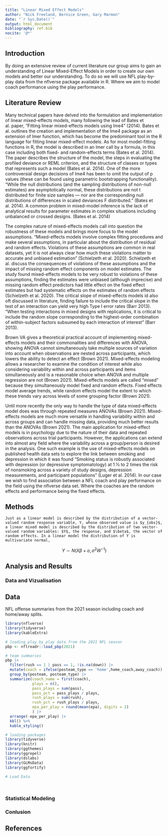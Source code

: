 ```yaml
---
title: "Linear Mixed Effect Models"
author: "Nick Freeland, Bernice Green, Gary Marmon"
date: "`r Sys.Date()`"
output: html_document
bibliography: ref.bib
nocite: '@*'
---
```


## Introduction
By doing an extensive review of current literature our group aims to gain an understanding of Linear Mixed-Effect Models in order to create our own models and better our understanding. To do so we will use NFL play-by-play data from the nflverse package available in R. Where we aim to model coach performance using the play performance. 

## Literature Review

  Many technical papers have delved into the formulation and implementation of linear mixed-effects models, many following the lead of Bates et al. paper, "Fitting linear mixed-effects models using lme4" (2014). Bates et al. outlines the creation and implementation of the lme4 package as an extension of lmer function, which has become the predominant tool in the R language for fitting linear mixed-effect models. As for most model-fitting functions in R, the model is described in an lmer call by a formula, in this case including both fixed- and random-effects terms (Bates et al. 2014). The paper describes the structure of the model, the steps in evaluating the profiled deviance or REML criterion, and the structure of classes or types that represents such a model (Bates et al. 2014). One of the more controversial design decisions of lme4 has been to omit the output of p values (these can be found using parametric bootstrapping functionality). "While the null distributions (and the sampling distributions of non-null estimates) are asymptotically normal, these distributions are not t distributed for finite size samples — nor are the corresponding null distributions of differences in scaled deviances F distributed." (Bates et al. 2014). A common problem in mixed-model inference is the lack of analytical results for parameter estimates in complex situations including unbalanced or crossed designs. (Bates et al. 2014)
  
  The complex nature of mixed-effects models call into question the robustness of these models and brings more focus to the model assumptions. "Mixed-effects models involve complex fitting procedures and make several assumptions, in particular about the distribution of residual and random effects. Violations of these assumptions are common in real datasets, yet it is not always clear how much these violations matter to accurate and unbiased estimation" (Schielzeth et al. 2020).  Schielzeth et al. discuss the consequences of violations of these assumptions and the impact of missing random effect components on model estimates. The study found mixed-effects models to be very robust to violations of these assumptions, finding the estimates were unbiased (although imprecise) and missing random effect predictors had little effect on the fixed effect estimates but had systematic effects on the estimates of random effects (Schielzeth et al. 2020). The critical slope of mixed-effects models id also oft discussed in literature, finding failure to include the critical slope in the test of an interaction can yield very high Type I error rates (Barr 2013). "When testing interactions in mixed designs with replications, it is critical to include the random slope corresponding to the highest-order combination of within-subject factors subsumed by each interaction of interest" (Barr 2013).
    
  Brown VA gives a theoretical practical account of implementing mixed-effects models and their commonalities and differences with ANOVA, showing ANOVA cannot simultaneously take multiple sources of variation into account when observations are nested across participants, which lowers the ability to detect an effect (Brown 2021). Mixed-effects modeling allows a researcher to examine the condition of interest while also considering variability within and across participants and items simultaneously and is a reasonable choice when ANOVA and multiple regression are not (Brown 2021). Mixed-effects models are called “mixed” because they simultaneously model fixed and random effects. Fixed effects model average trends, while random effects model the extent to which these trends vary across levels of some grouping factor (Brown 2021).

  Until more recently the only way to handle the type of data mixed-effects model does was through repeated measures ANOVAs (Brown 2021). Mixed-effects models are much more versatile in handling variability within and across groups and can handle missing data, providing much better results than the ANOVAs (Brown 2021). The main application for mixed-effect models is in psychology due to the nature of their data and repeated observations across trial participants. However, the applications can extend into almost any field where the variability across a group/person is desired in the analysis. One such example is the use of mixed-effects models on published health data sets to explore the link between smoking and depression in which it was found “Smoking status is robustly associated with depression (or depressive symptomatology) at 1 ½ to 2 times the risk of nonsmoking across a variety of study designs, depression measurements, and participant populations” (Luger et al. 2014). In our case we wish to find association between a NFL coach and play performance on the field using the nflverse data set. Where the coaches are the random effects and performance being the fixed effects.  


## Methods

    Just as a linear model is described by the distribution of a vector-valued random response variable, Y, whose observed value is $y_{obs}$, a linear mixed model is described by the distribution of two vector-valued random variables: $Y$, the response, and $\beta$, the vector of random effects. In a linear model the distribution of Y is multivariate normal,

$$
Y ∼ N(Xβ + o, σ^2 W^{-1})
$$


## Analysis and Results
### Data and Vizualisation
## Data

NFL offense summaries from the 2021 season including coach and home/away splits.

```r
library(nflverse)
library(tidyverse)
library(kableExtra)
```


```r
# loading play by play data from the 2021 NFL season
pbp <- nflreadr::load_pbp(2021)

# team summaries 
pbp |>
  filter(rush == 1 | pass == 1, !is.na(down)) |>
  mutate(coach = ifelse(posteam_type == 'home',home_coach,away_coach)) |>
  group_by(posteam, posteam_type) |>
  summarize(coach_name = first(coach),
            plays = n(),
            pass_plays = sum(pass),
            pass_pct = pass_plays / plays,
            rush_plays = sum(rush),
            rush_pct = rush_plays / plays,
            epa_per_play = round(mean(epa), digits = 2)
            ) |>
  arrange(-epa_per_play) |>
  kbl() %>%
  kable_styling()
```

```r
# loading packages 
library(tidyverse)
library(knitr)
library(ggthemes)
library(ggrepel)
library(dslabs)
library(GLMsData)
library(ggfortify)
```


```r
# Load Data

  

```

### Statistical Modeling

### Conlusion

## References